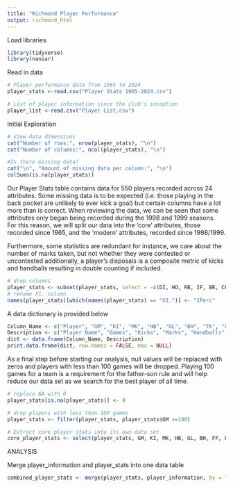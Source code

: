 ```yaml
---
title: "Richmond Player Performance"
output: richmond_html
---
```


Load libraries
```r
library(tidyverse)
library(naniar)
```

Read in data
```r
# Player performance data from 1965 to 2024
player_stats <-read.csv("Player Stats 1965-2024.csv")

# List of player information since the club's inception
player_list <-read.csv("Player List.csv")
```

Initial Exploration
```r
# View data dimensions
cat("Number of rows:", nrow(player_stats), "\n")
cat("Number of columns:", ncol(player_stats), "\n")

#Is there missing data?
cat("\n", "Amount of missing data per column:", "\n")
colSums(is.na(player_stats))
```
Our Player Stats table contains data for 550 players recorded across 24 attributes. Some missing data is to be expected (i.e. those playing in the back pocket are unlikely to ever kick a goal) but certain columns have a lot more than is correct. When reviewing the data, we can be seen that some attributes only began being recorded during the 1998 and 1999 seasons. For this reason, we will split our data into the 'core' attributes, those recorded since 1965, and the 'modern' attributes, recorded since 1998/1999.

Furthermore, some statistics are redundant for instance, we care about the number of marks taken, but not whether they were contested or uncontested additionally, a player's disposals is a composite metric of kicks and handballs resulting in double counting if included.

```r
# drop columns
player_stats <- subset(player_stats, select = -c(DI, HO, RB, IF, BR, CP, UP, CM, MI, BO, GA))
# rename X1. column
names(player_stats)[which(names(player_stats) == "X1.")] <- "1Perc"
```


A data dictionary is provided below

```r
Column_Name <- c("Player", "GM", "KI", "MK", "HB", "GL", "BH", "TK", "CL", "CG", "FF", "FA", "1Perc")
Description <- c("Player Name", "Games", "Kicks", "Marks", "Handballs", "Goals", "Behinds", "Tackles", "Clearances", "Clangers", "Frees For", "Frees Against", "1 Percenters")
dict <- data.frame(Column_Name, Description)
print.data.frame(dict, row.names = FALSE, max = NULL)
```

As a final step before starting our analysis, null values will be replaced with zeros and players with less than 100 games will be dropped. Playing 100 games for a team is a requirement for the father-son rule and will help reduce our data set as we search for the best player of all time. 

```r
# replace NA with 0
player_stats[is.na(player_stats)] <- 0

# drop players with less than 100 games
player_stats <- filter(player_stats, player_stats$GM >=100)

# Extract core player stats into its own data set
core_player_stats <- select(player_stats, GM, KI, MK, HB, GL, BH, FF, FA)
```

ANALYSIS

Merge player_information and player_stats into one data table

```r
combined_player_stats <- merge(player_stats, player_information, by = "Player", all = FALSE)
```
